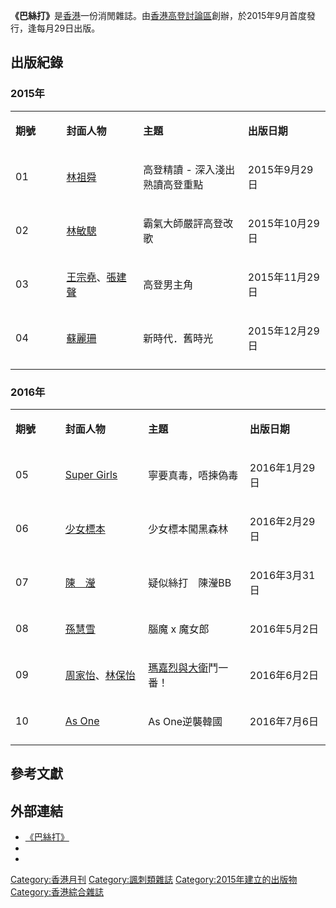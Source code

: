 {{expand|time=2016-07-07T12:52:09+00:00}}
{{refimprove|time=2016-07-07T12:52:09+00:00}}
{{Infobox Magazine
|title          = 巴絲打<br>Goodest Magazine
|image_file     = 
|image_size     = 
|image_caption  = 
|founder = 
|editor         = 
|creator        = 
|frequency      = [[月刊|月刊]]、逢每月29日出版
|company        = [[香港高登討論區|香港高登討論區]]
|firstdate      = 2015年9月29日
|finaldate      = 2017年1月29日
|country        = {{HKG}}
|language       = [[繁體中文|繁體中文]]
|website        = http://www.goodest.com.hk/{{dead link|date=2017年12月 |bot=InternetArchiveBot |fix-attempted=yes }}
|issn           = 
}}

'''《巴絲打》'''是[[香港|香港]]一份消閒雜誌。由[[香港高登討論區|香港高登討論區]]創辦，於2015年9月首度發行，逢每月29日出版。

== 出版紀錄 ==
=== 2015年 ===
{| class="wikitable"
|-
|style="width:3%"|'''期號'''||style="width:5%"|'''封面人物'''||style="width:8%"|'''主題'''||style="width:5%"|'''出版日期'''
|-
| 01 || [[林祖舜|林祖舜]] || 高登精讀 - 深入淺出熟讀高登重點 || 2015年9月29日
|-
| 02 || [[林敏驄|林敏驄]] || 霸氣大師嚴評高登改歌 || 2015年10月29日
|-
| 03 || [[王宗堯|王宗堯]]、[[張建聲|張建聲]] || 高登男主角 || 2015年11月29日
|-
| 04 || [[蘇麗珊|蘇麗珊]] || 新時代．舊時光 || 2015年12月29日
|-
|}

=== 2016年 ===
{| class="wikitable"
|-
|style="width:3%"|'''期號'''||style="width:5%"|'''封面人物'''||style="width:8%"|'''主題'''||style="width:5%"|'''出版日期'''
|-
| 05 || [[Super_Girls|Super Girls]] || 寧要真毒，唔揀偽毒 || 2016年1月29日
|-
| 06 || [[少女標本_(香港)|少女標本]] || 少女標本闖黑森林 || 2016年2月29日
|-
| 07 || [[陳瀅|陳　瀅]] || 疑似絲打　陳瀅BB || 2016年3月31日
|-
| 08 || [[孫慧雪|孫慧雪]] || 腦魔 x 魔女郎 || 2016年5月2日
|-
| 09 || [[周家怡|周家怡]]、[[林保怡|林保怡]] || [[瑪嘉烈與大衛系列_綠豆|瑪嘉烈與大衛]]鬥一番！ || 2016年6月2日
|-
| 10 || [[As_One|As One]] || As One逆襲韓國 || 2016年7月6日
|-
|}

== 參考文獻 ==
{{reflist}}

==外部連結==
*[http://www.goodest.com.hk/ 《巴絲打》] {{Wayback|url=http://www.goodest.com.hk/ |date=20160201135824 }}
*{{facebook|goodestmagazine|《巴絲打》}}
*{{instagram|goodestmagazine|《巴絲打》}}


[[Category:香港月刊|Category:香港月刊]]
[[Category:諷刺類雜誌|Category:諷刺類雜誌]]
[[Category:2015年建立的出版物|Category:2015年建立的出版物]]
[[Category:香港綜合雜誌|Category:香港綜合雜誌]]